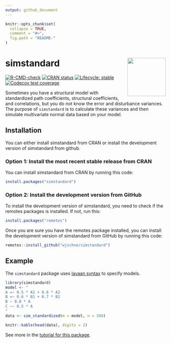 ```yaml
---
output: github_document
---
```



<!-- README.md is generated from README.Rmd. Please edit that file -->

```r
knitr::opts_chunk$set(
  collapse = TRUE,
  comment = "#>",
  fig.path = "README-"
)
```

# simstandard <a href="https://wjschne.github.io/simstandard/"><img src="man/figures/logo.png" align="right" height="120" /></a>

<!-- badges: start -->
[![R-CMD-check](https://github.com/wjschne/simstandard/workflows/R-CMD-check/badge.svg)](https://github.com/wjschne/simstandard/actions)
[![CRAN status](https://www.r-pkg.org/badges/version/simstandard)](https://CRAN.R-project.org/package=simstandard)
[![Lifecycle: stable](https://img.shields.io/badge/lifecycle-stable-brightgreen.svg)](https://lifecycle.r-lib.org/articles/stages.html#stable)
[![Codecov test coverage](https://codecov.io/gh/wjschne/simstandard/branch/main/graph/badge.svg)](https://app.codecov.io/gh/wjschne/simstandard?branch=main)
<!-- badges: end -->



Sometimes you have a structural model with standardized path coefficients, structural coefficients, and correlations, but you do not know the error and disturbance variances. The purpose of `simstandard` is to calculate these variances and then simulate multivariate normal data based on your model.

## Installation

You can either install simstandard from CRAN or install the development version of simstandard from github.

### Option 1: Install the most recent stable release from CRAN

You can install simstandard from CRAN by running this code:

```r
install.packages("simstandard")
```

### Option 2: Install the development version from GitHub

To install the development version of simstandard, you need to check if the remotes packages is installed. If not, run this:

```r
install.packages("remotes")
```

Once you are sure you have the remotes package installed, you can install the development version of simstandard from GitHub by running this code:

```r
remotes::install_github("wjschne/simstandard")
```

## Example

The `simstandard` package uses [lavaan syntax](https://lavaan.ugent.be/tutorial/syntax1.html) to specify models.

```r
library(simstandard)
model <- "
A =~ 0.5 * A1 + 0.8 * A2
B =~ 0.6 * B1 + 0.7 * B2
B ~ 0.8 * A
C ~~ 0.5 * A
"
data <- sim_standardized(m = model, n = 500)

knitr::kable(head(data), digits = 2)
```

See more in the [tutorial for this package](https://wjschne.github.io/simstandard//articles/simstandard_tutorial.html).
